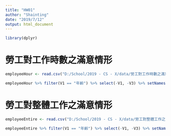 ---
title: "HW01"
author: "Shainting"
date: "2019/7/12"
output: html_document
---
```{r include = FALSE}
library(dplyr)
```

# 勞工對工作時數之滿意情形
```{r}
employeeHour <- read.csv("D:/School/2019 - CS - X/data/勞工對工作時數之滿意情形.csv", header=FALSE, stringsAsFactors=FALSE, fileEncoding ="UTF-8-BOM")

employeeHour %>% filter(V1 == "年齡") %>% select(-V1, -V3) %>% setNames(c("年齡層","很滿意","滿意","普通","不滿意","很不滿意"))
```

# 勞工對整體工作之滿意情形
```{r}
employeeEntire <- read.csv("D:/School/2019 - CS - X/data/勞工對整體工作之滿意情形.csv", header=FALSE, stringsAsFactors=FALSE, fileEncoding ="UTF-8-BOM")

employeeEntire %>% filter(V1 == "年齡") %>% select(-V1, -V3) %>% setNames(c("年齡層","很滿意","滿意","普通","不滿意","很不滿意"))
```

